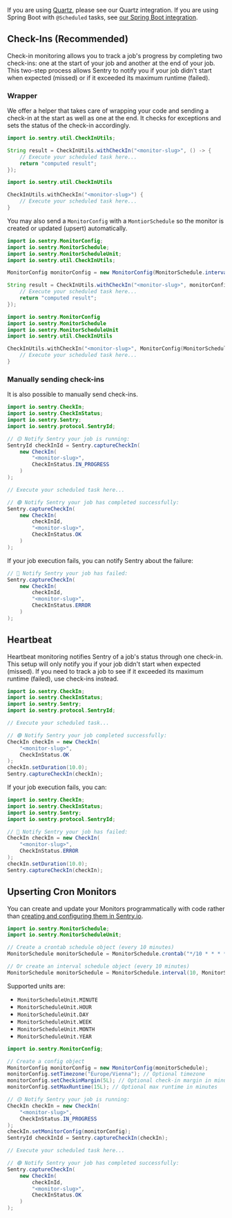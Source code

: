If you are using [Quartz](http://www.quartz-scheduler.org/), please see <PlatformLink to="/integrations/quartz/">our Quartz integration</PlatformLink>. If you are using Spring Boot with `@Scheduled` tasks, see [our Spring Boot integration](/platforms/java/guides/spring-boot/crons/).

## Check-Ins (Recommended)

Check-in monitoring allows you to track a job's progress by completing two check-ins: one at the start of your job and another at the end of your job. This two-step process allows Sentry to notify you if your job didn't start when expected (missed) or if it exceeded its maximum runtime (failed).

### Wrapper

We offer a helper that takes care of wrapping your code and sending a check-in at the start as well as one at the end. It checks for exceptions and sets the status of the check-in accordingly.

```java
import io.sentry.util.CheckInUtils;

String result = CheckInUtils.withCheckIn("<monitor-slug>", () -> {
    // Execute your scheduled task here...
    return "computed result";
});
```
```kotlin
import io.sentry.util.CheckInUtils

CheckInUtils.withCheckIn("<monitor-slug>") {
    // Execute your scheduled task here...
}
```

You may also send a `MonitorConfig` with a `MontiorSchedule` so the monitor is created or updated (upsert) automatically.

```java
import io.sentry.MonitorConfig;
import io.sentry.MonitorSchedule;
import io.sentry.MonitorScheduleUnit;
import io.sentry.util.CheckInUtils;

MonitorConfig monitorConfig = new MonitorConfig(MonitorSchedule.interval(3, MonitorScheduleUnit.MINUTE));

String result = CheckInUtils.withCheckIn("<monitor-slug>", monitorConfig, () -> {
    // Execute your scheduled task here...
    return "computed result";
});
```
```kotlin
import io.sentry.MonitorConfig
import io.sentry.MonitorSchedule
import io.sentry.MonitorScheduleUnit
import io.sentry.util.CheckInUtils

CheckInUtils.withCheckIn("<monitor-slug>", MonitorConfig(MonitorSchedule.interval(3, MonitorScheduleUnit.MINUTE))) {
    // Execute your scheduled task here...
}
```

### Manually sending check-ins

It is also possible to manually send check-ins.

```java
import io.sentry.CheckIn;
import io.sentry.CheckInStatus;
import io.sentry.Sentry;
import io.sentry.protocol.SentryId;

// 🟡 Notify Sentry your job is running:
SentryId checkInId = Sentry.captureCheckIn(
    new CheckIn(
        "<monitor-slug>",
        CheckInStatus.IN_PROGRESS
    )
);

// Execute your scheduled task here...

// 🟢 Notify Sentry your job has completed successfully:
Sentry.captureCheckIn(
    new CheckIn(
        checkInId,
        "<monitor-slug>",
        CheckInStatus.OK
    )
);
```

If your job execution fails, you can notify Sentry about the failure:

```java
// 🔴 Notify Sentry your job has failed:
Sentry.captureCheckIn(
    new CheckIn(
        checkInId,
        "<monitor-slug>",
        CheckInStatus.ERROR
    )
);
```

## Heartbeat

Heartbeat monitoring notifies Sentry of a job's status through one check-in. This setup will only notify you if your job didn't start when expected (missed). If you need to track a job to see if it exceeded its maximum runtime (failed), use check-ins instead.

```java
import io.sentry.CheckIn;
import io.sentry.CheckInStatus;
import io.sentry.Sentry;
import io.sentry.protocol.SentryId;

// Execute your scheduled task...

// 🟢 Notify Sentry your job completed successfully:
CheckIn checkIn = new CheckIn(
    "<monitor-slug>",
    CheckInStatus.OK
);
checkIn.setDuration(10.0);
Sentry.captureCheckIn(checkIn);
```

If your job execution fails, you can:

```java
import io.sentry.CheckIn;
import io.sentry.CheckInStatus;
import io.sentry.Sentry;
import io.sentry.protocol.SentryId;

// 🔴 Notify Sentry your job has failed:
CheckIn checkIn = new CheckIn(
    "<monitor-slug>",
    CheckInStatus.ERROR
);
checkIn.setDuration(10.0);
Sentry.captureCheckIn(checkIn);
```

## Upserting Cron Monitors

You can create and update your Monitors programmatically with code
rather than [creating and configuring them in Sentry.io](https://sentry.io/crons/create/).

```java
import io.sentry.MonitorSchedule;
import io.sentry.MonitorScheduleUnit;

// Create a crontab schedule object (every 10 minutes)
MonitorSchedule monitorSchedule = MonitorSchedule.crontab("*/10 * * * *");

// Or create an interval schedule object (every 10 minutes)
MonitorSchedule monitorSchedule = MonitorSchedule.interval(10, MonitorScheduleUnit.MINUTE);
```

Supported units are:

- `MonitorScheduleUnit.MINUTE`
- `MonitorScheduleUnit.HOUR`
- `MonitorScheduleUnit.DAY`
- `MonitorScheduleUnit.WEEK`
- `MonitorScheduleUnit.MONTH`
- `MonitorScheduleUnit.YEAR`

```java
import io.sentry.MonitorConfig;

// Create a config object
MonitorConfig monitorConfig = new MonitorConfig(monitorSchedule);
monitorConfig.setTimezone("Europe/Vienna"); // Optional timezone
monitorConfig.setCheckinMargin(5L); // Optional check-in margin in minutes
monitorConfig.setMaxRuntime(15L); // Optional max runtime in minutes

// 🟡 Notify Sentry your job is running:
CheckIn checkIn = new CheckIn(
    "<monitor-slug>",
    CheckInStatus.IN_PROGRESS
);
checkIn.setMonitorConfig(monitorConfig);
SentryId checkInId = Sentry.captureCheckIn(checkIn);

// Execute your scheduled task here...

// 🟢 Notify Sentry your job has completed successfully:
Sentry.captureCheckIn(
    new CheckIn(
        checkInId,
        "<monitor-slug>",
        CheckInStatus.OK
    )
);
```
